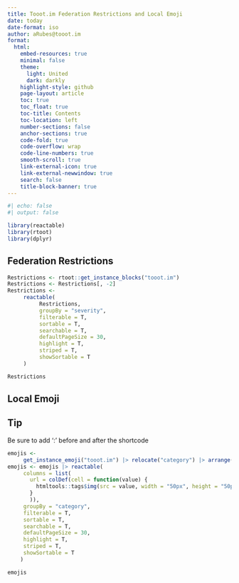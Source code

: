 ---
title: Tooot.im Federation Restrictions and Local Emoji
date: today
date-format: iso
author: aRubes@tooot.im
format:
  html:
    embed-resources: true
    minimal: false
    theme: 
      light: United
      dark: darkly
    highlight-style: github
    page-layout: article
    toc: true
    toc_float: true
    toc-title: Contents
    toc-location: left
    number-sections: false
    anchor-sections: true
    code-fold: true
    code-overflow: wrap
    code-line-numbers: true
    smooth-scroll: true
    link-external-icon: true
    link-external-newwindow: true
    search: false
    title-block-banner: true
---

```{r libraries}
#| echo: false
#| output: false

library(reactable)
library(rtoot)
library(dplyr)
```

## Federation Restrictions

```{r Restrictions}
Restrictions <- rtoot::get_instance_blocks("tooot.im")
Restrictions <- Restrictions[, -2]
Restrictions <-
     reactable(
          Restrictions,
          groupBy = "severity",
          filterable = T,
          sortable = T,
          searchable = T,
          defaultPageSize = 30,
          highlight = T,
          striped = T,
          showSortable = T
     ) 

Restrictions
```


## Local Emoji

::: callout-tip
## Tip

Be sure to add ':' before and after the shortcode
:::

```{r emojis}
emojis <-
     get_instance_emoji("tooot.im") |> relocate("category") |> arrange(category)
emojis <- emojis |> reactable(
     columns = list(
       url = colDef(cell = function(value) {
         htmltools::tags$img(src = value, width = "50px", height = "50px")
       }
       )),
     groupBy = "category",
     filterable = T,
     sortable = T,
     searchable = T,
     defaultPageSize = 30,
     highlight = T,
     striped = T,
     showSortable = T
    ) 

emojis
```
